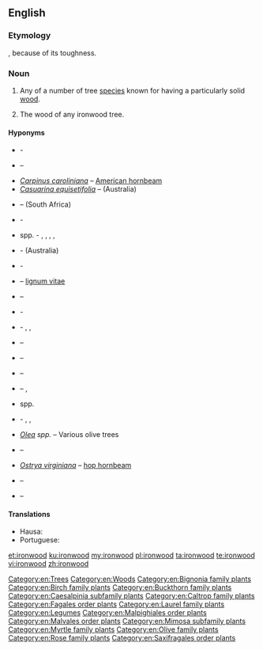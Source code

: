==English==
{{wikipedia}}

===Etymology===
{{compound|en|iron|wood}}, because of its toughness.

===Noun===
{{en-noun|~}}

# {{lb|en|countable}} Any of a number of tree [[species]] known for having a particularly solid [[wood]].<!--We could put a list somewhere, but I'm not sure where...-->
# {{lb|en|uncountable}} The wood of any ironwood tree.

====Hyponyms====
* {{taxlink|Acacia estrophiolata|species|noshow=1}} - {{vern|southern ironwood}}
* {{taxlink|Androstachys johnsonii|species|noshow=1}} – {{vern|Lebombo ironwood}}
* ''[[Carpinus caroliniana]]'' – [[American hornbeam]]
* ''[[Casuarina equisetifolia]]'' – {{vern|common ironwood}} (Australia)
* {{taxlink|Chionanthus foveolatus|species|noshow=1}} – {{vern|pock ironwood}} (South Africa)
* {{taxlink|Choricarpia subargentea|species|noshow=1}} - {{vern|giant ironwood}}
* {{taxlink|Copaifera|genus|noshow=1}} spp. - {{vern|diesel tree}}, {{vern|kerosene tree}}, {{vern|kupa'y}}, {{vern|cabismo}}, {{vern|copaúva}}
* {{taxlink|Erythrophleum chlorostachys|species|noshow=1}} - {{vern|Cooktown ironwood}} (Australia)
* {{taxlink|Eusideroxylon zwageri|species|noshow=1}} - {{vern|Borneo ironwood}}
* {{taxlink|Guaiacum officinale|species|noshow=1}} – [[lignum vitae]]
* {{taxlink|Guaiacum sanctum|species|noshow=1}} – {{vern|holywood}}
* {{taxlink|Holodiscus discolor|species|noshow=1}} - {{vern|creambrush}}
* {{taxlink|Hopea odorata|species|noshow=1}} - {{vern|white thingan}}, {{vern|Ceylon ironwood}}, {{vern|Malabar ironwood}}
* {{taxlink|Krugiodendron ferreum|species|noshow=1}} – {{vern|black ironwood}}
* {{taxlink|Lyonothamnus floribundus|species|noshow=1}} – {{vern|Lyon tree}}
* {{taxlink|Lyonothamnus lyonii|species|noshow=1}} – {{vern|Catalina ironwood}}
* {{taxlink|Mesua ferrea|species|noshow=1}} – {{vern|rose chestnut}}, {{vern|Ceylon ironwood}}
* {{taxlink|Metrosideros|genus|noshow=1}} spp.
* {{taxlink|Nestegis apetala|species|noshow=1}} - {{vern|coastal maire}}, {{vern|broad-leaved maire}}, {{vern|broad-leaved ironwood}}
* ''[[Olea]] spp.'' – Various olive trees
* {{taxlink|Olneya tesota|species|noshow=1}} – {{vern|desert ironwood}}
* ''[[Ostrya virginiana]]'' – [[hop hornbeam]]
* {{taxlink|Parrotia persica|species|noshow=1}} – {{vern|Persian ironwood}}
* {{taxlink|Tabebuia serratifolia|species|noshow=1}} – {{vern|yellow poui}}

====Translations====
{{trans-top|any of a number of tree species known for having a particularly solid wood}}
* Hausa: {{t+|ha|kirni}}
* Portuguese: {{t|pt|pau-ferro|m}}
{{trans-mid}}
{{trans-bottom}}

[[Category:en:Trees]]
[[Category:en:Woods]]
[[Category:en:Bignonia family plants]]
[[Category:en:Birch family plants]]
[[Category:en:Buckthorn family plants]]
[[Category:en:Caesalpinia subfamily plants]]
[[Category:en:Caltrop family plants]]
[[Category:en:Fagales order plants]]
[[Category:en:Laurel family plants]]
[[Category:en:Legumes]]
[[Category:en:Malpighiales order plants]]
[[Category:en:Malvales order plants]]
[[Category:en:Mimosa subfamily plants]]
[[Category:en:Myrtle family plants]]
[[Category:en:Olive family plants]]
[[Category:en:Rose family plants]]
[[Category:en:Saxifragales order plants]]

[[et:ironwood]]
[[ku:ironwood]]
[[my:ironwood]]
[[pl:ironwood]]
[[ta:ironwood]]
[[te:ironwood]]
[[vi:ironwood]]
[[zh:ironwood]]